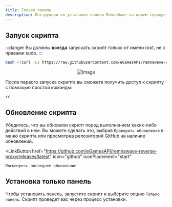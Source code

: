 ```yaml
---
title: Только панель
description: Инструкции по установке панели RemnaWave на вашем сервере.
---
```



## Запуск скрипта

:::danger
Вы должны **всегда** запускать скрипт только от имени root, не с правами sudo.
:::

```bash
bash <(curl -Ls https://raw.githubusercontent.com/eGamesAPI/remnawave-reverse-proxy/refs/heads/main/install_remnawave.sh)
```

<p align="center">
  <img src="https://github.com/eGamesAPI/remnawave-reverse-proxy/raw/main/media/remnawave-reverse-proxy_en.png" alt="Image" />
</p>

После первого запуска скрипта вы сможете получить доступ к скрипту с помощью простой команды:

```bash
rr
```

## Обновление скрипта

Убедитесь, что вы обновили скрипт перед выполнением каких-либо действий в нем. Вы можете сделать это, выбрав `Проверить обновления` в меню скрипта или просмотрев репозиторий GitHub на наличие обновлений.

<LinkButton
    href="https://github.com/eGamesAPI/remnawave-reverse-proxy/releases/latest"
    icon="github"
    iconPlacement="start"
>
    Посмотреть последнее обновление
</LinkButton>

## Установка только панель

Чтобы установить панель, запустите скрипт и выберите опцию `Только панель`. Скрипт проведет вас через процесс установки.
